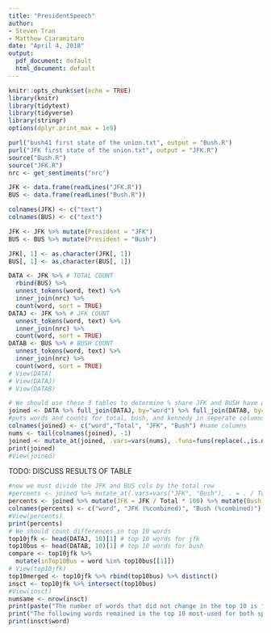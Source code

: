 ```yaml
---
title: "PresidentSpeech"
author:
- Steven Tran
- Matthew Ciaramitaro
date: "April 4, 2018"
output:
  pdf_document: default
  html_document: default
---
```


```r
knitr::opts_chunk$set(echo = TRUE)
library(knitr)
library(tidytext)
library(tidyverse)
library(stringr)
options(dplyr.print_max = 1e9)
```
```r
purl("bush41 first state of the union.txt", output = "Bush.R")
purl("JFK first state of the union.txt", output = "JFK.R")
source("Bush.R")
source("JFK.R")
nrc <- get_sentiments("nrc")

JFK <- data.frame(readLines("JFK.R"))
BUS <- data.frame(readLines("Bush.R"))

colnames(JFK) <- c("text")
colnames(BUS) <- c("text")

JFK <- JFK %>% mutate(President = "JFK")
BUS <- BUS %>% mutate(President = "Bush")

JFK[, 1] <- as.character(JFK[, 1])
BUS[, 1] <- as.character(BUS[, 1])

DATA <- JFK %>% # TOTAL COUNT
  rbind(BUS) %>%
  unnest_tokens(word, text) %>%
  inner_join(nrc) %>%
  count(word, sort = TRUE)
DATAJ <- JFK %>% # JFK COUNT
  unnest_tokens(word, text) %>%
  inner_join(nrc) %>%
  count(word, sort = TRUE)
DATAB <- BUS %>% # BUSH COUNT
  unnest_tokens(word, text) %>%
  inner_join(nrc) %>%
  count(word, sort = TRUE)
# View(DATA)
# View(DATAJ)
# View(DATAB)

# We should use these 3 tables to determine % share JFK and BUSH have of total
joined <- DATA %>% full_join(DATAJ, by="word") %>% full_join(DATAB, by="word") 
#puts words and counts for total, bush, and kennedy in seperate columns
colnames(joined) <- c("word","Total", "JFK", "Bush") #name columns
nums <- tail(colnames(joined), -1)
joined <- mutate_at(joined, .vars=vars(nums), .funs=funs(replace(.,is.na(.), 0)) ) #replace na with 0
print(joined)
#View(joined)

```

TODO: DISCUSS RESULTS OF TABLE

```r
#now we must divide the JFK and BUS cols by the total row
#percents <- joined %>% mutate_at(.vars=vars("JFK", "Bush"), . = . / Total)
percents <- joined %>% mutate(JFK = JFK / Total * 100) %>% mutate(Bush = Bush / Total * 100) %>% select(word, JFK, Bush)
colnames(percents) <- c("word", "JFK (%combined)", "Bush (%combined)") #name columns
#View(percents)
print(percents)
# We should count differences in top 10 words
top10jfk <- head(DATAJ, 10)[1] # top 10 words for jfk
top10bus <- head(DATAB, 10)[1] # top 10 words for bush
compare <- top10jfk %>%
  mutate(inTop10Bus = word %in% top10bus[[1]])
# View(top10jfk)
top10merged <- top10jfk %>% rbind(top10bus) %>% distinct()
insct <- top10jfk %>% intersect(top10bus)
#View(insct)
numsame <- nrow(insct)
print(paste("The number of words that did not change in the top 10 is ", numsame))
print("The following words remained in the top 10 most-used for both speeches:") 
print(insct$word)


```
